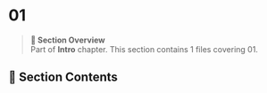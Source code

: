 # 01

> **📖 Section Overview**  
> Part of **Intro** chapter. This section contains 1 files covering 01.

<!-- AUTO-INDEX-START -->
## 📁 Section Contents

<!-- AUTO-INDEX-END -->

<!-- USER-CONTENT-START -->
<!-- Add your custom section content here - it will be preserved during auto-updates -->
<!-- USER-CONTENT-END -->

